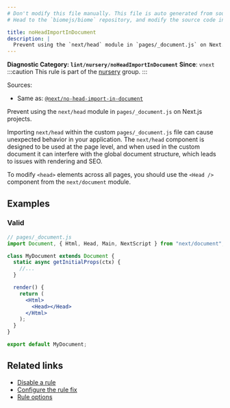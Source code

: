 ```yaml
---
# Don't modify this file manually. This file is auto generated from source, and you will lose your changes next time the website is built.
# Head to the `biomejs/biome` repository, and modify the source code in there.

title: noHeadImportInDocument
description: |
  Prevent using the `next/head` module in `pages/_document.js` on Next.js projects.
---
```


**Diagnostic Category: `lint/nursery/noHeadImportInDocument`**
<Tabs>
<TabItem label="JSX and TSX" icon="seti:javascript">
**Since**: `vnext`
:::caution
This rule is part of the [nursery](/linter/rules/#nursery) group.
:::

Sources: 
- Same as: <a href="https://nextjs.org/docs/messages/no-head-import-in-document" target="_blank"><code>@next/no-head-import-in-document</code></a>

Prevent using the `next/head` module in `pages/_document.js` on Next.js projects.

Importing `next/head` within the custom `pages/_document.js` file can cause
unexpected behavior in your application. The `next/head` component is designed
to be used at the page level, and when used in the custom document it can interfere
with the global document structure, which leads to issues with rendering and SEO.

To modify `<head>` elements across all pages, you should use the `<Head />`
component from the `next/document` module.

## Examples

### Valid

```jsx
// pages/_document.js
import Document, { Html, Head, Main, NextScript } from "next/document";

class MyDocument extends Document {
  static async getInitialProps(ctx) {
    //...
  }

  render() {
    return (
      <Html>
        <Head></Head>
      </Html>
    );
  }
}

export default MyDocument;
```

## Related links

- [Disable a rule](/linter/#disable-a-lint-rule)
- [Configure the rule fix](/linter#configure-the-rule-fix)
- [Rule options](/linter/#rule-options)

</TabItem>
</Tabs>

